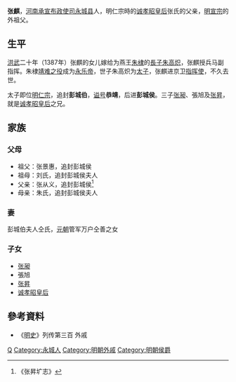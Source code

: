 '''张麒'''，[[河南承宣布政使司|河南承宣布政使司]][[永城县|永城县]]人，明仁宗時的[[诚孝昭皇后|诚孝昭皇后]]张氏的父亲，[[明宣宗|明宣宗]]的外祖父。

== 生平 ==
[[洪武|洪武]]二十年（1387年）张麒的女儿嫁给为燕王[[朱棣|朱棣]]的[[長子|長子]][[朱高炽|朱高炽]]，张麒授兵马副指挥。朱棣[[靖难之役|靖难之役]]成为[[永乐帝|永乐帝]]，世子朱高炽为[[太子|太子]]，张麒进京卫[[指挥使|指挥使]]，不久去世。

太子即位[[明仁宗|明仁宗]]，追封'''彭城伯'''，[[谥号|谥号]]'''恭靖'''，后进'''彭城侯'''。三子[[张昶_(外戚)|张昶]]、張旭及[[张昇_(外戚)|张昇]]，就是[[诚孝昭皇后|诚孝昭皇后]]之兄。

== 家族 ==
=== 父母 ===
* 祖父：张景惠，追封彭城侯
* 祖母：刘氏，追封彭城侯夫人
* 父亲：张从义，追封彭城侯<ref>《张昇圹志》</ref>
* 母亲：朱氏，追封彭城侯夫人
=== 妻 ===
彭城伯夫人仝氏，[[元朝|元朝]]管军万户仝善之女
=== 子女 ===
* [[张昶_(外戚)|张昶]]
* 張旭
* [[张昇_(外戚)|张昇]]
* [[诚孝昭皇后|诚孝昭皇后]]
== 參考資料 ==
{{reflist}}
* 《[[明史|明史]]》列传第三百 外戚

[[Category:张姓|Q]]
[[Category:永城人|Category:永城人]]
[[Category:明朝外戚|Category:明朝外戚]]
[[Category:明朝侯爵|Category:明朝侯爵]]